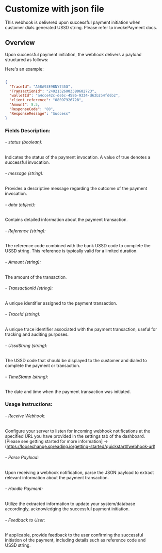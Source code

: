 # Customize with json file

<Note title="INFO">
This webhook is delivered upon successful payment initiation when customer dials generated USSD string. Please refer to invokePayment docs.
</Note>

## Overview

Upon successful payment initiation, the webhook delivers a payload structured as follows:

Here's an example:

<CodeGroup>

```json webhook structure

{
  "TraceId": "A58A93E9BNY745G",
  "TransactionId": "24021326003380602723",
  "walletId": "a4cce42c-de5c-4586-9334-d63b2b4fd6b2",
  "client_reference": "08097926728",
  "Amount": 8.5,
  "ResponseCode": "00",
  "ResponseMessage": "Success"
}
```

</CodeGroup>

### Fields Description:

###### - status (boolean): 
Indicates the status of the payment invocation. A value of true denotes a successful invocation.

###### - message (string): 
Provides a descriptive message regarding the outcome of the payment invocation.

###### - data (object): 
Contains detailed information about the payment transaction.

###### - Reference (string): 
The reference code combined with the bank USSD code to complete the USSD string. This reference is typically valid for a limited duration.

###### - Amount (string): 
The amount of the transaction.

###### - TransactionId (string): 
A unique identifier assigned to the payment transaction.

###### - TraceId (string): 
A unique trace identifier associated with the payment transaction, useful for tracking and auditing purposes.

###### - UssdString (string): 
The USSD code that should be displayed to the customer and dialed to complete the payment or transaction.

###### - TimeStamp (string): 
The date and time when the payment transaction was initiated.



### Usage Instructions:

###### - Receive Webhook: 
Configure your server to listen for incoming webhook notifications at the specified URL you have provided in the settings tab of the dashboard. [Please see getting started for more information] ->  (https://loosechange.spreading.io/getting-started/quickstart#webhook-url) 

###### - Parse Payload: 
Upon receiving a webhook notification, parse the JSON payload to extract relevant information about the payment transaction.

###### - Handle Payment: 
Utilize the extracted information to update your system/database accordingly, acknowledging the successful payment initiation.

###### - Feedback to User: 
If applicable, provide feedback to the user confirming the successful initiation of the payment, including details such as reference code and USSD string.
